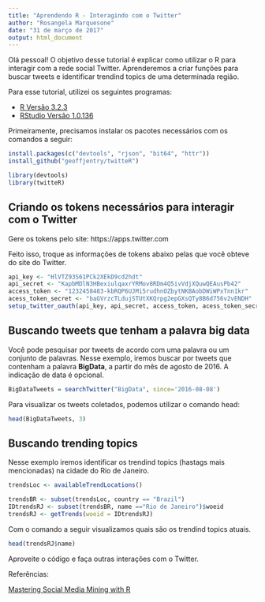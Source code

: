 ```yaml
---
title: "Aprendendo R - Interagindo com o Twitter"
author: "Rosangela Marquesone"
date: "31 de março de 2017"
output: html_document
--- 
```




Olá pessoal! O objetivo desse tutorial é explicar como utilizar o R para interagir com a rede social Twitter. 
Aprenderemos a criar funções para buscar tweets e identificar trendind topics de uma determinada região.

Para esse tutorial, utilizei os seguintes programas:

* [R Versão 3.2.3](https://cran.rstudio.com/)
* [RStudio Versão 1.0.136](https://www.rstudio.com/products/rstudio/download/)

Primeiramente, precisamos instalar os pacotes necessários com os comandos a seguir:

```r
install.packages(c("devtools", "rjson", "bit64", "httr"))
install_github("geoffjentry/twitteR")
```

```r
library(devtools)
library(twitteR)
```

## Criando os tokens necessários para interagir com o Twitter

Gere os tokens pelo site: https://apps.twitter.com

Feito isso, troque as informações de tokens abaixo pelas que você obteve do site do Twitter. 

```r
api_key <- "HlVTZ93S61PCk2XEkD9cd2hdt"
api_secret <- "KapbMDlN3HBexiulqaxrYRMov8RDm4Q5ivVdjXQuwQEAusPb42"
access_token <- "1232458483-kbRQP6UJMi5rudhnOZbytNKBAobDWiWPxTnn1kr"
acess_token_secret <- "baGVrzcTLdujSTUtXKQrpg2epGXsQTy8B6d756v2vENDH"
setup_twitter_oauth(api_key, api_secret, access_token, acess_token_secret)

```

## Buscando tweets que tenham a palavra big data

Você pode pesquisar por tweets de acordo com uma palavra ou um conjunto de palavras. Nesse exemplo, iremos buscar por tweets que contenham a palavra **BigData**, a partir do mês de agosto de 2016. A indicação de data é opcional.

```r
BigDataTweets = searchTwitter("BigData", since='2016-08-08')
```

Para visualizar os tweets coletados, podemos utilizar o comando head:

```r
head(BigDataTweets, 3)
```

## Buscando trending topics

Nesse exemplo iremos identificar os trendind topics (hastags mais mencionadas) na cidade do Rio de Janeiro.

```r
trendsLoc <- availableTrendLocations()

trendsBR <- subset(trendsLoc, country == "Brazil")
IDtrendsRJ <- subset(trendsBR, name =="Rio de Janeiro")$woeid
trendsRJ <- getTrends(woeid = IDtrendsRJ)
```

Com o comando a seguir visualizamos quais são os trendind topics atuais.

```r
head(trendsRJ$name)
```

Aproveite o código e faça outras interações com o Twitter.

Referências:

[Mastering Social Media Mining with R](https://www.packtpub.com/big-data-and-business-intelligence/mastering-social-media-mining-r)
